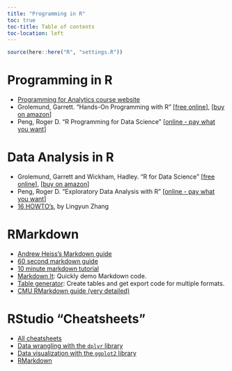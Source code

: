 ```yaml
---
title: "Programming in R"
toc: true
toc-title: Table of contents
toc-location: left
---
```


```r
source(here::here("R", "settings.R"))
```

# Programming in R

- [Programming for Analytics course website](https://p4a.seas.gwu.edu/2020-Fall/)
- Grolemund, Garrett. "Hands-On Programming with R"
[[free online](https://rstudio-education.github.io/hopr/)],
[[buy on amazon](https://www.amazon.com/gp/product/1449359019/)]
- Peng, Roger D. "R Programming for Data Science"
[[online - pay what you want](https://leanpub.com/rprogramming)]

# Data Analysis in R

- Grolemund, Garrett and Wickham, Hadley. "R for Data Science"
[[free online](https://r4ds.had.co.nz/)],
[[buy on amazon](https://www.amazon.com/Data-Science-Transform-Visualize-Model/dp/1491910399)]
- Peng, Roger D. "Exploratory Data Analysis with R"
[[online - pay what you want](https://leanpub.com/exdata)]
- [16 HOWTO's](https://bookdown.org/lyzhang10/lzhang_r_tips_book/), by Lingyun Zhang

# RMarkdown

- [Andrew Heiss's Markdown guide](https://evalsp20.classes.andrewheiss.com/reference/markdown/)
- [60 second markdown guide](https://commonmark.org/help/)
- [10 minute markdown tutorial](https://commonmark.org/help/tutorial/)
- [Markdown It](https://markdown-it.github.io): Quickly demo Markdown code.
- [Table generator](http://www.tablesgenerator.com/): Create tables and get export code for multiple formats.
- [CMU RMarkdown guide (very detailed)](http://www.stat.cmu.edu/~cshalizi/rmarkdown/)

# RStudio "Cheatsheets"

- [All cheatsheets](https://www.rstudio.com/resources/cheatsheets/)
- [Data wrangling with the `dplyr` library](https://resources.rstudio.com/the-essentials-of-data-science/data-transformation)
- [Data visualization with the `ggplot2` library](https://www.rstudio.com/wp-content/uploads/2015/03/ggplot2-cheatsheet.pdf)
- [RMarkdown](https://www.rstudio.com/wp-content/uploads/2015/02/rmarkdown-cheatsheet.pdf)
